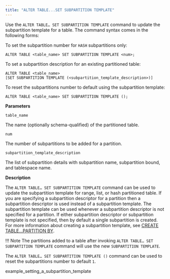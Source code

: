 ```yaml
---
title: "ALTER TABLE...SET SUBPARTITION TEMPLATE"
---
```


<div id="alter_table_set_subpartition_template" class="registered_link"></div>

Use the `ALTER TABLE… SET SUBPARTITION TEMPLATE` command to update the subpartition template for a table. The command syntax comes in the following forms:

To set the subpartition number for `HASH` subpartitions only:

```text
ALTER TABLE <table_name> SET SUBPARTITION TEMPLATE <num>;
```

To set a subpartition description for an existing partitioned table:

```text
ALTER TABLE <table_name>
[SET SUBPARTITION TEMPLATE (<subpartition_template_description>)]
```

To reset the subpartitions number to default using the subpartition template:

```text
ALTER TABLE <table_name> SET SUBPARTITION TEMPLATE ();
```

**Parameters**

`table_name`

 The name (optionally schema-qualified) of the partitioned table.

`num`

 The number of subpartitions to be added for a partition.

`subpartition_template_description`

 The list of subpartition details with subpartition name, subpartition bound, and tablespace name.

**Description**

The `ALTER TABLE… SET SUBPARTITION TEMPLATE` command can be used to update the subpartition template for range, list, or hash partitioned table. If you are specifying a subpartition descriptor for a partition then a subpartition descriptor is used instead of a subpartition template. The subpartition template can be used whenever a subpartition descriptor is not specified for a partition. If either subpartition descriptor or subpartition template is not specified, then by default a single subpartition is created. For more information about creating a subpartition template, see [CREATE TABLE...PARTITION BY](../../04_partitioning_commands_compatible_with_oracle_databases/01_create_table_partition_by/#create_table_partition_by).

!!! Note
    The partitions added to a table after invoking `ALTER TABLE… SET SUBPARTITION TEMPLATE` command will use the new `SUBPARTITION TEMPLATE`.

The `ALTER TABLE… SET SUBPARTITION TEMPLATE ()` command can be used to reset the subpartitions number to default `1`.

<div class="toctree" maxdepth="3">

example_setting_a_subpartition_template 

</div>
